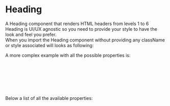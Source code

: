 
<Meta title="DCXLibrary/Typography/Heading/Documentation" />

# Heading

A Heading component that renders HTML headers from levels 1 to 6
Heading is UI/UX agnostic so you need to provide your style to have the look and feel you prefer.  
When you import the Heading component without providing any className or style associated will looks as following:

<Canvas of={HeadingStories.Unstyled} />

A more complex example with all the possible properties is:

```js
<Heading
    label="This is a Heading"
    level="h1"
    className="title"
    id="user-defined-id" 
/>
```

Below a list of all the available properties:

<ArgTypes of={HeadingStories} />